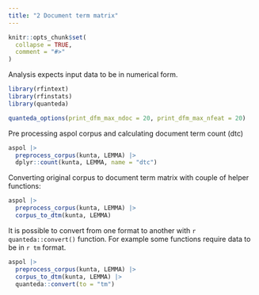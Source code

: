 ```yaml
---
title: "2 Document term matrix"
---
```


```r
knitr::opts_chunk$set(
  collapse = TRUE,
  comment = "#>"
)
```

Analysis expects input data to be in numerical form.

```r
library(rfintext)
library(rfinstats)
library(quanteda)
```

```r
quanteda_options(print_dfm_max_ndoc = 20, print_dfm_max_nfeat = 20)
```

Pre processing aspol corpus and calculating document term count (dtc)

```r
aspol |>
  preprocess_corpus(kunta, LEMMA) |>
  dplyr::count(kunta, LEMMA, name = "dtc")
```

Converting original corpus to document term matrix with couple of helper functions: 

```r
aspol |>
  preprocess_corpus(kunta, LEMMA) |>
  corpus_to_dtm(kunta, LEMMA)
```

It is possible to convert from one format to another with `r quanteda::convert()` 
function. For example some functions require data to be in `r tm` format.

```r
aspol |>
  preprocess_corpus(kunta, LEMMA) |>
  corpus_to_dtm(kunta, LEMMA) |>
  quanteda::convert(to = "tm")
```

